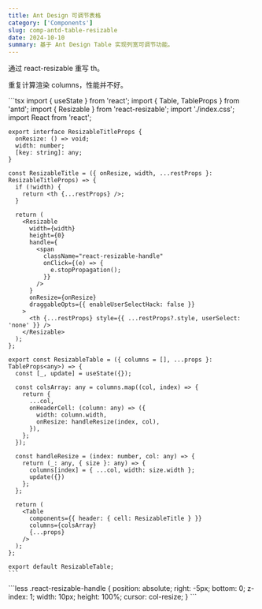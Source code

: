 ```yaml
---
title: Ant Design 可调节表格
category: ['Components']
slug: comp-antd-table-resizable
date: 2024-10-10
summary: 基于 Ant Design Table 实现列宽可调节功能。
---
```



通过 react-resizable 重写 th。

重复计算渲染 columns，性能并不好。

<Tabs>
  <TabItem label="ResizableTable.tsx">
    ```tsx
    import { useState } from 'react';
    import { Table, TableProps } from 'antd';
    import { Resizable } from 'react-resizable';
    import './index.css';
    import React from 'react';

    export interface ResizableTitleProps {
      onResize: () => void;
      width: number;
      [key: string]: any;
    }

    const ResizableTitle = ({ onResize, width, ...restProps }: ResizableTitleProps) => {
      if (!width) {
        return <th {...restProps} />;
      }

      return (
        <Resizable
          width={width}
          height={0}
          handle={
            <span
              className="react-resizable-handle"
              onClick={(e) => {
                e.stopPropagation();
              }}
            />
          }
          onResize={onResize}
          draggableOpts={{ enableUserSelectHack: false }}
        >
          <th {...restProps} style={{ ...restProps?.style, userSelect: 'none' }} />
        </Resizable>
      );
    };

    export const ResizableTable = ({ columns = [], ...props }: TableProps<any>) => {
      const [_, update] = useState({});

      const colsArray: any = columns.map((col, index) => {
        return {
          ...col,
          onHeaderCell: (column: any) => ({
            width: column.width,
            onResize: handleResize(index, col),
          }),
        };
      });

      const handleResize = (index: number, col: any) => {
        return (_: any, { size }: any) => {
          columns[index] = { ...col, width: size.width };
          update({})
        };
      };

      return (
        <Table
          components={{ header: { cell: ResizableTitle } }}
          columns={colsArray}
          {...props}
        />
      );
    };

    export default ResizableTable;
    ```
  </TabItem>
  <TabItem label="index.less">
    ```less
    .react-resizable-handle {
        position: absolute;
        right: -5px;
        bottom: 0;
        z-index: 1;
        width: 10px;
        height: 100%;
        cursor: col-resize;
    }
    ```
  </TabItem>
</Tabs>





